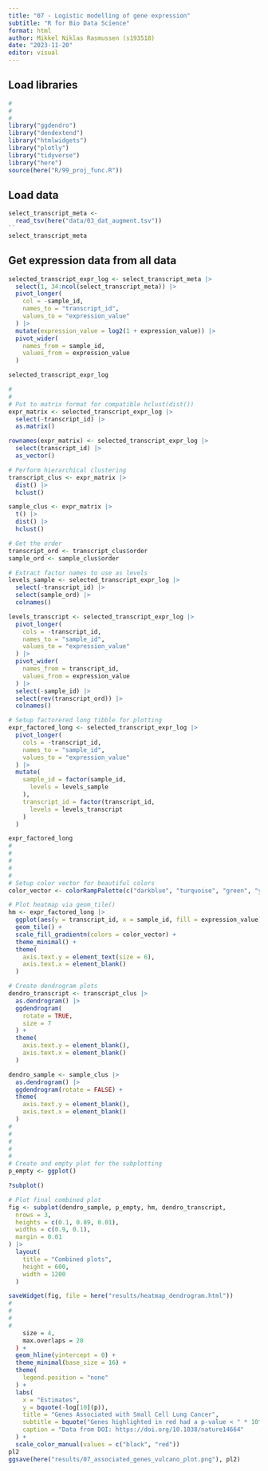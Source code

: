 ```yaml
---
title: "07 - Logistic modelling of gene expression"
subtitle: "R for Bio Data Science"
format: html
author: Mikkel Niklas Rasmussen (s193518)
date: "2023-11-20"
editor: visual
---
```


## Load libraries

```r
#
#
#
library("ggdendro")
library("dendextend")
library("htmlwidgets")
library("plotly")
library("tidyverse")
library("here")
source(here("R/99_proj_func.R"))
```

## Load data

```r
select_transcript_meta <-
  read_tsv(here("data/03_dat_augment.tsv"))
``
select_transcript_meta
```

## Get expression data from all data

```r
selected_transcript_expr_log <- select_transcript_meta |>
  select(1, 34:ncol(select_transcript_meta)) |>
  pivot_longer(
    col = -sample_id,
    names_to = "transcript_id",
    values_to = "expression_value"
  ) |>
  mutate(expression_value = log2(1 + expression_value)) |>
  pivot_wider(
    names_from = sample_id,
    values_from = expression_value
  )

selected_transcript_expr_log
```

```r
#
#
# Put to matrix format for compatible hclust(dist())
expr_matrix <- selected_transcript_expr_log |>
  select(-transcript_id) |>
  as.matrix()

rownames(expr_matrix) <- selected_transcript_expr_log |>
  select(transcript_id) |>
  as_vector()

# Perform hierarchical clustering
transcript_clus <- expr_matrix |>
  dist() |>
  hclust()

sample_clus <- expr_matrix |>
  t() |>
  dist() |>
  hclust()

# Get the order
transcript_ord <- transcript_clus$order
sample_ord <- sample_clus$order

# Extract factor names to use as levels
levels_sample <- selected_transcript_expr_log |>
  select(-transcript_id) |>
  select(sample_ord) |>
  colnames()

levels_transcript <- selected_transcript_expr_log |>
  pivot_longer(
    cols = -transcript_id,
    names_to = "sample_id",
    values_to = "expression_value"
  ) |>
  pivot_wider(
    names_from = transcript_id,
    values_from = expression_value
  ) |>
  select(-sample_id) |>
  select(rev(transcript_ord)) |>
  colnames()

# Setup factorered long tibble for plotting
expr_factored_long <- selected_transcript_expr_log |>
  pivot_longer(
    cols = -transcript_id,
    names_to = "sample_id",
    values_to = "expression_value"
  ) |>
  mutate(
    sample_id = factor(sample_id,
      levels = levels_sample
    ),
    transcript_id = factor(transcript_id,
      levels = levels_transcript
    )
  )

expr_factored_long
#
#
#
#
#
# Setup color vector for beautiful colors
color_vector <- colorRampPalette(c("darkblue", "turquoise", "green", "yellow"))(n = 100)

# Plot heatmap via geom_tile()
hm <- expr_factored_long |>
  ggplot(aes(y = transcript_id, x = sample_id, fill = expression_value)) +
  geom_tile() +
  scale_fill_gradientn(colors = color_vector) +
  theme_minimal() +
  theme(
    axis.text.y = element_text(size = 6),
    axis.text.x = element_blank()
  )

# Create dendrogram plots
dendro_transcript <- transcript_clus |>
  as.dendrogram() |>
  ggdendrogram(
    rotate = TRUE,
    size = 7
  ) +
  theme(
    axis.text.y = element_blank(),
    axis.text.x = element_blank()
  )

dendro_sample <- sample_clus |>
  as.dendrogram() |>
  ggdendrogram(rotate = FALSE) +
  theme(
    axis.text.y = element_blank(),
    axis.text.x = element_blank()
  )
#
#
#
#
#
# Create and empty plot for the subplotting
p_empty <- ggplot()

?subplot()

# Plot final combined plot
fig <- subplot(dendro_sample, p_empty, hm, dendro_transcript,
  nrows = 3,
  heights = c(0.1, 0.89, 0.01),
  widths = c(0.9, 0.1),
  margin = 0.01
) |>
  layout(
    title = "Combined plots",
    height = 600,
    width = 1200
  )

saveWidget(fig, file = here("results/heatmap_dendrogram.html"))
#
#
#
#
    size = 4,
    max.overlaps = 20
  ) +
  geom_hline(yintercept = 0) +
  theme_minimal(base_size = 16) +
  theme(
    legend.position = "none"
  ) +
  labs(
    x = "Estimates",
    y = bquote(-log[10](p)),
    title = "Genes Associated with Small Cell Lung Cancer",
    subtitle = bquote("Genes highlighted in red had a p-value < " * 10^-3),
    caption = "Data from DOI: https://doi.org/10.1038/nature14664"
  ) +
  scale_color_manual(values = c("black", "red"))
pl2
ggsave(here("results/07_associated_genes_vulcano_plot.png"), pl2)
```
